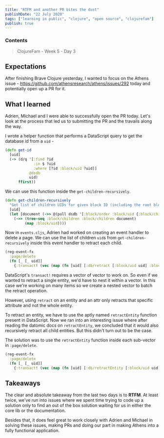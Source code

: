 ```yaml
---
title: "RTFM and another PR bites the dust"
publishDate: "22 July 2020"
tags: ["learning in public", "clojure", "open source", "clojurefam"]
publish: true
---
```


### Contents

> ClojureFam - Week 5 - Day 3

## Expectations

After finishing Brave Clojure yesterday, I wanted to focus on the Athens issue - https://github.com/athensresearch/athens/issues/292 today and potentially open up a PR for it.

## What I learned

Adrien, Michael and I were able to successfully open the PR today. Let's look at the process that led us to submitting the PR and the travails along the way.

I wrote a helper function that performs a DataScript query to get the database id from a `uid` -

```clojure
(defn get-id
  [uid]
  (-> (d/q '[:find ?id
             :in $ ?uid
             :where [?id :block/uid ?uid]]
           @dsdb
           uid)
      ffirst))
```

We can use this function inside the `get-children-recursively`.

```clojure
(defn get-children-recursively
  "Get list of children UIDs for given block ID (including the root block's UID)"
  [uid]
  (let [document (->> @(pull dsdb '[:block/order :block/uid {:block/children ...}] (get-id uid)))]
    (->> (tree-seq :block/children :block/children document)
         (map :block/uid))))
```

Now in `events.cljs`, Adrien had worked on creating an event handler to delete a page. We can use the list of children `uid`s from `get-children-recursively` inside this event handler to retract each child.

```clojure
(reg-event-fx
  :page/delete
  (fn [_ [_ uid]]
    {:transact! (vec (map (fn [uid] [:db/retract [:block/uid uid] :block/uid]) (get-children-recursively uid)))}))
```

DataScript's `transact!` requires a vector of vector to work on. So even if we wanted to retract a single entity, we'd have to nest it within a vector. In this case we're working on many items so we create a nested vector to batch the retract operation.

However, using `retract` on an entity and an attr only retracts that specific attribute and not the whole entity.

To retract an entity, we have to use the aptly named `retractEntity` function present in DataScript. Now we ran into an interesting issue where after reading the datomic docs on `retractEntity`, we concluded that it would also recursively retract all child entities. But this didn't turn out to be the case.

The solution was to use the `retractEntity` function inside each sub-vector in `:page/delete`.

```clojure
(reg-event-fx
  :page/delete
  (fn [_ [_ uid]]
    {:transact! (vec (map (fn [uid] [:db/retractEntity [:block/uid uid]]) (get-children-recursively uid)))}))
```

## Takeaways

The clear and absolute takeaway from the last two days is to **RTFM**. At least twice, we've run into issues where we spent time trying to code up a solution only to find an out of the box solution waiting for us in either the core lib or the documentation.

Besides that, it does feel great to work closely with Adrien and Michael in solving these issues, making PRs and doing our part in making Athens into a fully functional application.
